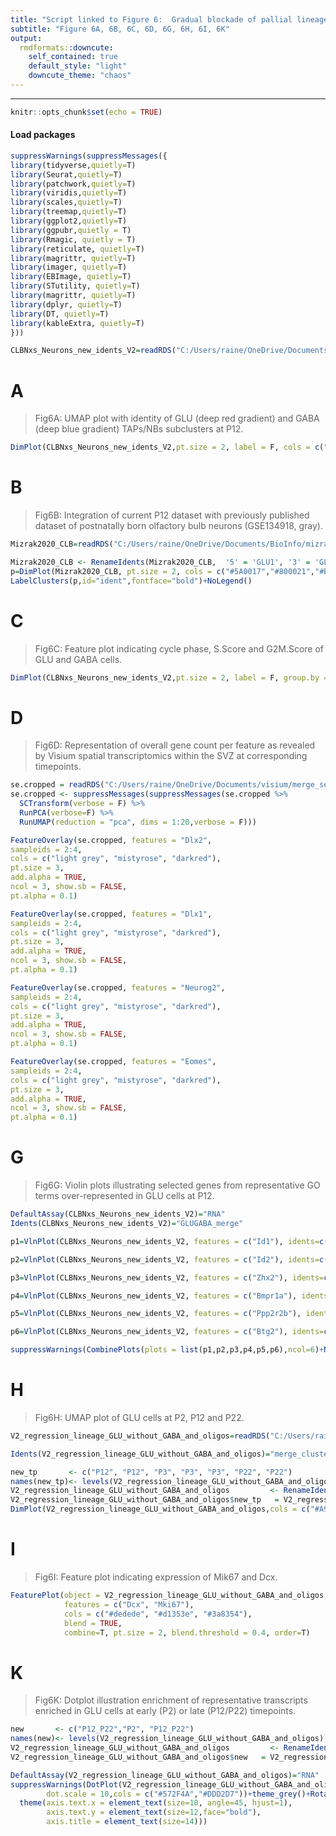 ---
title: "Script linked to Figure 6:  Gradual blockade of pallial lineage neuronal differentiation within the postnatal dorsal SVZ."
subtitle: "Figure 6A, 6B, 6C, 6D, 6G, 6H, 6I, 6K"
output:
  rmdformats::downcute:
    self_contained: true
    default_style: "light"
    downcute_theme: "chaos"
---
***

```{r setup, include=FALSE}
knitr::opts_chunk$set(echo = TRUE)
```

#### Load packages

```{r}
suppressWarnings(suppressMessages({
library(tidyverse,quietly=T)
library(Seurat,quietly=T)
library(patchwork,quietly=T)
library(viridis,quietly=T)
library(scales,quietly=T)
library(treemap,quietly=T)
library(ggplot2,quietly=T)
library(ggpubr,quietly = T)
library(Rmagic, quietly = T)
library(reticulate, quietly=T)
library(magrittr, quietly=T)
library(imager, quietly=T)
library(EBImage, quietly=T)
library(STutility, quietly=T)
library(magrittr, quietly=T)
library(dplyr, quietly=T)
library(DT, quietly=T)
library(kableExtra, quietly=T)
}))
```

```{r}
CLBNxs_Neurons_new_idents_V2=readRDS("C:/Users/raine/OneDrive/Documents/BioInfo/neuronalcells/CLBNxs_Neurons_new_idents_V2.RDS")
```

# A

>Fig6A: UMAP plot with identity of GLU (deep red gradient) and GABA (deep blue gradient) TAPs/NBs subclusters at P12.

```{r,fig.width=4,fig.height=3,fig.align="center"}
DimPlot(CLBNxs_Neurons_new_idents_V2,pt.size = 2, label = F, cols = c("#5A0017","#800021","#B76E78","#e4c1c6","#001277","#0c409f","#3074c7","#70a1dc"))
```

# B

>Fig6B: Integration of current P12 dataset with previously published dataset of postnatally born olfactory bulb neurons (GSE134918, gray).

```{r,fig.height=5,fig.width=6,fig.align="center"}

Mizrak2020_CLB=readRDS("C:/Users/raine/OneDrive/Documents/BioInfo/mizrak2020/Mizrak2020_CLB.rds")

Mizrak2020_CLB <- RenameIdents(Mizrak2020_CLB,  '5' = 'GLU1', '3' = 'GLU2', '7' = 'GLU3','4' = 'GABA1','0' = 'GABA2','2' = 'GABA3','1' = 'GABA4' )
p=DimPlot(Mizrak2020_CLB, pt.size = 2, cols = c("#5A0017","#800021","#B76E78","#001277","#0c409f","#3074c7","#70a1dc","#e4c1c6","#dedede","#dedede","#dedede","#dedede","#dedede"),label=F)
LabelClusters(p,id="ident",fontface="bold")+NoLegend()
```

# C

>Fig6C: Feature plot indicating cycle phase, S.Score and G2M.Score of GLU and GABA cells.

```{r,fig.width=4,fig.height=3,fig.align="center"}
DimPlot(CLBNxs_Neurons_new_idents_V2,pt.size = 2, label = F, group.by = "Phase",cols = c("#dad6cd","#a3b28a","#588157"))
```

# D

>Fig6D: Representation of overall gene count per feature as revealed by Visium spatial transcriptomics within the SVZ at corresponding timepoints.

```{r, fig.width=10, fig.height=3,fig.align="center"}

se.cropped = readRDS("C:/Users/raine/OneDrive/Documents/visium/merge_se_cropped.rds")
se.cropped <- suppressMessages(suppressMessages(se.cropped %>% 
  SCTransform(verbose = F) %>%
  RunPCA(verbose=F) %>%
  RunUMAP(reduction = "pca", dims = 1:20,verbose = F)))

FeatureOverlay(se.cropped, features = "Dlx2",
sampleids = 2:4,
cols = c("light grey", "mistyrose", "darkred"),
pt.size = 3,
add.alpha = TRUE,
ncol = 3, show.sb = FALSE,
pt.alpha = 0.1)

FeatureOverlay(se.cropped, features = "Dlx1",
sampleids = 2:4,
cols = c("light grey", "mistyrose", "darkred"),
pt.size = 3,
add.alpha = TRUE,
ncol = 3, show.sb = FALSE,
pt.alpha = 0.1)

FeatureOverlay(se.cropped, features = "Neurog2",
sampleids = 2:4,
cols = c("light grey", "mistyrose", "darkred"),
pt.size = 3,
add.alpha = TRUE,
ncol = 3, show.sb = FALSE,
pt.alpha = 0.1)

FeatureOverlay(se.cropped, features = "Eomes",
sampleids = 2:4,
cols = c("light grey", "mistyrose", "darkred"),
pt.size = 3,
add.alpha = TRUE,
ncol = 3, show.sb = FALSE,
pt.alpha = 0.1)

```

# G

>Fig6G: Violin plots illustrating selected genes from representative GO terms over-represented in GLU cells at P12.

```{r,fig.width=15,fig.height=4,fig.align="center"}
DefaultAssay(CLBNxs_Neurons_new_idents_V2)="RNA"
Idents(CLBNxs_Neurons_new_idents_V2)="GLUGABA_merge"

p1=VlnPlot(CLBNxs_Neurons_new_idents_V2, features = c("Id1"), idents=c("GLU_ident","GABA_ident"), cols=c("#133ea2","#b55b71"))+stat_compare_means(label = "p.signif", label.x = 1.5, ncol(1))+NoLegend()

p2=VlnPlot(CLBNxs_Neurons_new_idents_V2, features = c("Id2"), idents=c("GLU_ident","GABA_ident"), cols=c("#133ea2","#b55b71"))+stat_compare_means(label = "p.signif", label.x = 1.5, ncol(1))+NoLegend()

p3=VlnPlot(CLBNxs_Neurons_new_idents_V2, features = c("Zhx2"), idents=c("GLU_ident","GABA_ident"), cols=c("#133ea2","#b55b71"))+stat_compare_means(label = "p.signif", label.x = 1.5, ncol(1))+NoLegend()

p4=VlnPlot(CLBNxs_Neurons_new_idents_V2, features = c("Bmpr1a"), idents=c("GLU_ident","GABA_ident"), cols=c("#133ea2","#b55b71"))+stat_compare_means(label = "p.signif", label.x = 1.5, ncol(1))+NoLegend()

p5=VlnPlot(CLBNxs_Neurons_new_idents_V2, features = c("Ppp2r2b"), idents=c("GLU_ident","GABA_ident"), cols=c("#133ea2","#b55b71"))+stat_compare_means(label = "p.signif", label.x = 1.5, ncol(1))+NoLegend()

p6=VlnPlot(CLBNxs_Neurons_new_idents_V2, features = c("Btg2"), idents=c("GLU_ident","GABA_ident"), cols=c("#133ea2","#b55b71"))+stat_compare_means(label = "p.signif", label.x = 1.5, ncol(1))+NoLegend()

suppressWarnings(CombinePlots(plots = list(p1,p2,p3,p4,p5,p6),ncol=6)+NoLegend())
```

# H

>Fig6H: UMAP plot of GLU cells at P2, P12 and P22.

```{r,fig.width=5, fig.height=4,fig.align="center"}

V2_regression_lineage_GLU_without_GABA_and_oligos=readRDS("C:/Users/raine/OneDrive/Documents/BioInfo/lineage_GLU/V2_regression_lineage_GLU_without_GABA_and_oligos.rds")

Idents(V2_regression_lineage_GLU_without_GABA_and_oligos)="merge_clusters_to_use"

new_tp       <- c("P12", "P12", "P3", "P3", "P3", "P22", "P22")
names(new_tp)<- levels(V2_regression_lineage_GLU_without_GABA_and_oligos)
V2_regression_lineage_GLU_without_GABA_and_oligos         <- RenameIdents(V2_regression_lineage_GLU_without_GABA_and_oligos, new_tp)
V2_regression_lineage_GLU_without_GABA_and_oligos$new_tp   = V2_regression_lineage_GLU_without_GABA_and_oligos@active.ident
DimPlot(V2_regression_lineage_GLU_without_GABA_and_oligos,cols = c("#A94E66","#dcccd2","#510f3c"),pt.size=2)+NoLegend()

```

# I

>Fig6I: Feature plot indicating expression of Mik67 and Dcx.

```{r, fig.width=18, fig.height=4,fig.align="center"}

FeaturePlot(object = V2_regression_lineage_GLU_without_GABA_and_oligos,
            features = c("Dcx", "Mki67"),
            cols = c("#dedede", "#d1353e", "#3a8354"),
            blend = TRUE,
            combine=T, pt.size = 2, blend.threshold = 0.4, order=T)

```

# K

>Fig6K: Dotplot illustration enrichment of representative transcripts enriched in GLU cells at early (P2) or late (P12/P22) timepoints.

```{r, fig.width=7, fig.height=3.5,fig.align="center"}

new       <- c("P12_P22","P2", "P12_P22")
names(new)<- levels(V2_regression_lineage_GLU_without_GABA_and_oligos)
V2_regression_lineage_GLU_without_GABA_and_oligos         <- RenameIdents(V2_regression_lineage_GLU_without_GABA_and_oligos, new)
V2_regression_lineage_GLU_without_GABA_and_oligos$new   = V2_regression_lineage_GLU_without_GABA_and_oligos@active.ident

DefaultAssay(V2_regression_lineage_GLU_without_GABA_and_oligos)="RNA"
suppressWarnings(DotPlot(V2_regression_lineage_GLU_without_GABA_and_oligos, features = c("Tbr1","Neurod1","Neurod6","Neurod2","Dcx","Tubb3","Fbxw7","Jun","Notch1","Neurog2","Eomes","Cdkn1a","Mki67","Bmpr1a"),
        dot.scale = 10,cols = c("#572F4A","#DDD2D7"))+theme_grey()+RotatedAxis()+ xlab("")+ ylab("")+
  theme(axis.text.x = element_text(size=10, angle=45, hjust=1),
        axis.text.y = element_text(size=12,face="bold"),
        axis.title = element_text(size=14)))

```